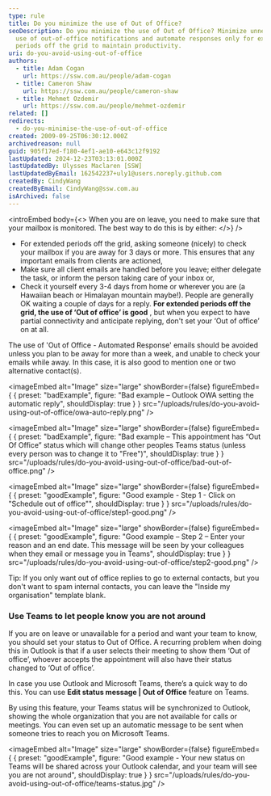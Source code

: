 ```yaml
---
type: rule
title: Do you minimize the use of Out of Office?
seoDescription: Do you minimize the use of Out of Office? Minimize unnecessary
  use of out-of-office notifications and automate responses only for extended
  periods off the grid to maintain productivity.
uri: do-you-avoid-using-out-of-office
authors:
  - title: Adam Cogan
    url: https://ssw.com.au/people/adam-cogan
  - title: Cameron Shaw
    url: https://ssw.com.au/people/cameron-shaw
  - title: Mehmet Ozdemir
    url: https://ssw.com.au/people/mehmet-ozdemir
related: []
redirects:
  - do-you-minimise-the-use-of-out-of-office
created: 2009-09-25T06:30:12.000Z
archivedreason: null
guid: 905f17ed-f180-4ef1-ae10-e643c12f9192
lastUpdated: 2024-12-23T03:13:01.000Z
lastUpdatedBy: Ulysses Maclaren [SSW]
lastUpdatedByEmail: 162542237+uly1@users.noreply.github.com
createdBy: CindyWang
createdByEmail: CindyWang@ssw.com.au
isArchived: false
---
```


<introEmbed
  body={<>
When you are on leave, you need to make sure that your mailbox is monitored. The best way to do this is by either:
  </>}
/>
- For extended periods off the grid, asking someone (nicely) to check your mailbox if you are away for 3 days or more. This ensures that any important emails from clients are actioned,
- Make sure all client emails are handled before you leave; either delegate the task, or inform the person taking care of your inbox or,
- Check it yourself every 3-4 days from home or wherever you are (a Hawaiian beach or Himalayan mountain maybe!). People are generally OK waiting a couple of days for a reply. **For extended periods off the grid, the use of ‘Out of office’ is good** , but when you expect to have partial connectivity and anticipate replying, don't set your ‘Out of office’ on at all.

The use of 'Out of Office - Automated Response' emails should be avoided unless you plan to be away for more than a week, and unable to check your emails while away. In this case, it is also good to mention one or two alternative contact(s).

<imageEmbed
  alt="Image"
  size="large"
  showBorder={false}
  figureEmbed={ {
    preset: "badExample",
    figure: "Bad example – Outlook OWA setting the automatic reply",
    shouldDisplay: true
  } }
  src="/uploads/rules/do-you-avoid-using-out-of-office/owa-auto-reply.png"
/>

<imageEmbed
  alt="Image"
  size="large"
  showBorder={false}
  figureEmbed={ {
    preset: "badExample",
    figure: "Bad example – This appointment has “Out Of Office” status which will change other peoples Teams status (unless every person was to change it to \"Free\")",
    shouldDisplay: true
  } }
  src="/uploads/rules/do-you-avoid-using-out-of-office/bad-out-of-office.png"
/>

<imageEmbed
  alt="Image"
  size="large"
  showBorder={false}
  figureEmbed={ {
    preset: "goodExample",
    figure: "Good example - Step 1 - Click on \"Schedule out of office\"",
    shouldDisplay: true
  } }
  src="/uploads/rules/do-you-avoid-using-out-of-office/step1-good.png"
/>

<imageEmbed
  alt="Image"
  size="large"
  showBorder={false}
  figureEmbed={ {
    preset: "goodExample",
    figure: "Good example – Step 2 – Enter your reason and an end date. This message will be seen by your colleagues when they email or message you in Teams",
    shouldDisplay: true
  } }
  src="/uploads/rules/do-you-avoid-using-out-of-office/step2-good.png"
/>

Tip: If you only want out of office replies to go to external contacts, but you don't want to spam internal contacts, you can leave the "Inside my organisation" template blank.

### Use Teams to let people know you are not around

If you are on leave or unavailable for a period and want your team to know, you should set your status to Out of Office. A recurring problem when doing this in Outlook is that if a user selects their meeting to show them ‘Out of office’, whoever accepts the appointment will also have their status changed to ‘Out of office’.

In case you use Outlook and Microsoft Teams, there’s a quick way to do this. You can use **Edit status message | Out of Office** feature on Teams.

By using this feature, your Teams status will be synchronized to Outlook, showing the whole organization that you are not available for calls or meetings. You can even set up an automatic message to be sent when someone tries to reach you on Microsoft Teams.

<imageEmbed
  alt="Image"
  size="large"
  showBorder={false}
  figureEmbed={ {
    preset: "goodExample",
    figure: "Good example - Your new status on Teams will be shared across your Outlook calendar, and your team will see you are not around",
    shouldDisplay: true
  } }
  src="/uploads/rules/do-you-avoid-using-out-of-office/teams-status.jpg"
/>
